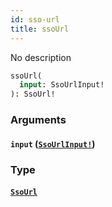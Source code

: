 ```yaml
---
id: sso-url
title: ssoUrl
---
```


No description

```graphql
ssoUrl(
  input: SsoUrlInput!
): SsoUrl!

```

### Arguments

#### `input` ([`SsoUrlInput!`](/graphql/inputs/sso-url-input))

### Type

#### [`SsoUrl`](/graphql/objects/sso-url)
